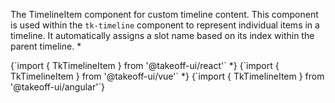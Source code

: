 
The TimelineItem component for custom timeline content.
This component is used within the `tk-timeline` component to represent individual items in a timeline.
It automatically assigns a slot name based on its index within the parent timeline.
* 

<Tabs>
  <TabItem value="react" label="React" default>
    <CodeBlock
      language="jsx"
      showLineNumbers>
      {`import { TkTimelineItem } from '@takeoff-ui/react'`
*}
    </CodeBlock>
  </TabItem>
  <TabItem value="vue" label="Vue">
    <CodeBlock
      language="jsx"
      showLineNumbers>
      {`import { TkTimelineItem } from '@takeoff-ui/vue'`
*}
    </CodeBlock>
  </TabItem>
  <TabItem value="angular" label="Angular">
    <CodeBlock
      language="jsx"
      showLineNumbers>
      {`import { TkTimelineItem } from '@takeoff-ui/angular'`}
    </CodeBlock>
  </TabItem>
</Tabs>